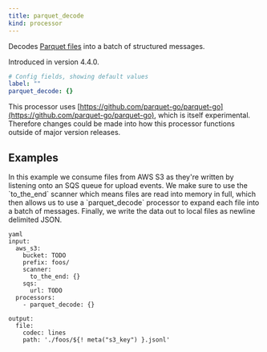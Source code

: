```yaml
---
title: parquet_decode
kind: processor
---
```


Decodes [Parquet files](https://parquet.apache.org/docs/) into a batch of structured messages.

Introduced in version 4.4.0.

```yml
# Config fields, showing default values
label: ""
parquet_decode: {}
```

This processor uses [https://github.com/parquet-go/parquet-go](https://github.com/parquet-go/parquet-go), which is itself experimental. Therefore changes could be made into how this processor functions outside of major version releases.

## Examples

<Tabs>
<TabItem label="Reading Parquet Files from AWS S3">
In this example we consume files from AWS S3 as they're written by listening onto an SQS queue for upload events. We make sure to use the `to_the_end` scanner which means files are read into memory in full, which then allows us to use a `parquet_decode` processor to expand each file into a batch of messages. Finally, we write the data out to local files as newline delimited JSON.

```
yaml
input:
  aws_s3:
    bucket: TODO
    prefix: foos/
    scanner:
      to_the_end: {}
    sqs:
      url: TODO
  processors:
    - parquet_decode: {}

output:
  file:
    codec: lines
    path: './foos/${! meta("s3_key") }.jsonl'

```

</TabItem>
</Tabs>


